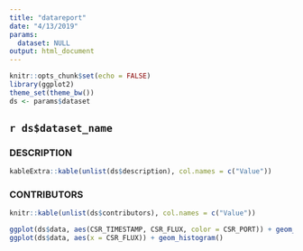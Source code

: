 ```yaml
---
title: "datareport"
date: "4/13/2019"
params:
  dataset: NULL
output: html_document
---
```


```r
knitr::opts_chunk$set(echo = FALSE)
library(ggplot2)
theme_set(theme_bw())
ds <- params$dataset
```

## `r ds$dataset_name`

### DESCRIPTION

```r
kableExtra::kable(unlist(ds$description), col.names = c("Value"))
```

### CONTRIBUTORS

```r
knitr::kable(unlist(ds$contributors), col.names = c("Value"))
```


```r
ggplot(ds$data, aes(CSR_TIMESTAMP, CSR_FLUX, color = CSR_PORT)) + geom_point()
ggplot(ds$data, aes(x = CSR_FLUX)) + geom_histogram()
```

